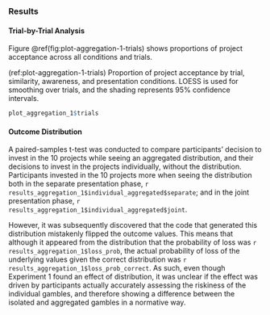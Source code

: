 ### Results {#results-aggregation-1-appendix}

#### Trial-by-Trial Analysis {#trial-by-trial-aggregation-1}

Figure \@ref(fig:plot-aggregation-1-trials) shows proportions of project
acceptance across all conditions and trials.

(ref:plot-aggregation-1-trials) Proportion of project acceptance by trial, similarity, awareness, and presentation conditions. LOESS is used for smoothing over trials, and the shading represents 95% confidence intervals.

```r
plot_aggregation_1$trials
```

#### Outcome Distribution {#outcome-distribution-aggregation-1}

A paired-samples t-test was conducted to compare participants' decision to
invest in the 10 projects while seeing an aggregated distribution, and their
decisions to invest in the projects individually, without the distribution.
Participants invested in the 10 projects more when seeing the distribution both
in the separate presentation phase,
`r results_aggregation_1$individual_aggregated$separate`; and in the joint
presentation phase, `r results_aggregation_1$individual_aggregated$joint`.

However, it was subsequently discovered that the code that generated this
distribution mistakenly flipped the outcome values. This means that although it
appeared from the distribution that the probability of loss was
`r results_aggregation_1$loss_prob`, the actual probability of loss of the
underlying values given the correct distribution was
`r results_aggregation_1$loss_prob_correct`. As such, even though Experiment 1
found an effect of distribution, it was unclear if the effect was driven by
participants actually accurately assessing the riskiness of the individual
gambles, and therefore showing a difference between the isolated and aggregated
gambles in a normative way.
